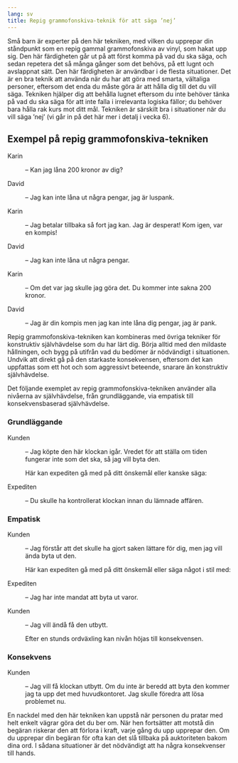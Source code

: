 ```yaml
---
lang: sv
title: Repig grammofonskiva-teknik för att säga ’nej’
---
```


Små barn är experter på den här tekniken, med vilken du upprepar din
ståndpunkt som en repig gammal grammofonskiva av vinyl, som hakat upp
sig. Den här färdigheten går ut på att först komma på vad du ska säga,
och sedan repetera det så många gånger som det behövs, på ett lugnt och
avslappnat sätt. Den här färdigheten är användbar i de flesta
situationer. Det är en bra teknik att använda när du har att göra med
smarta, vältaliga personer, eftersom det enda du måste göra är att hålla
dig till det du vill säga. Tekniken hjälper dig att behålla lugnet
eftersom du inte behöver tänka på vad du ska säga för att inte falla i
irrelevanta logiska fällor; du behöver bara hålla rak kurs mot ditt mål.
Tekniken är särskilt bra i situationer när du vill säga ’nej’ (vi går in
på det här mer i detalj i vecka 6).

## Exempel på repig grammofonskiva-tekniken

Karin

:   -- Kan jag låna 200 kronor av dig?

David

:   -- Jag kan inte låna ut några pengar, jag är luspank.

Karin

:   -- Jag betalar tillbaka så fort jag kan. Jag är desperat! Kom igen,
    var en kompis!

David

:   -- Jag kan inte låna ut några pengar.

Karin

:   -- Om det var jag skulle jag göra det. Du kommer inte sakna 200
    kronor.

David

:   -- Jag är din kompis men jag kan inte låna dig pengar, jag är pank.

Repig grammofonskiva-tekniken kan kombineras med övriga tekniker för
konstruktiv självhävdelse som du har lärt dig. Börja alltid med den
mildaste hållningen, och bygg på utifrån vad du bedömer är nödvändigt
i situationen. Undvik att direkt gå på den starkaste konsekvensen,
eftersom det kan uppfattas som ett hot och som aggressivt beteende,
snarare än konstruktiv självhävdelse.

Det följande exemplet av repig grammofonskiva-tekniken använder alla
nivåerna av självhävdelse, från grundläggande, via empatisk till
konsekvensbaserad självhävdelse.

### Grundläggande

Kunden

:   -- Jag köpte den här klockan igår. Vredet för att ställa om tiden
    fungerar inte som det ska, så jag vill byta den.

    Här kan expediten gå med på ditt önskemål eller kanske säga:

Expediten

:   -- Du skulle ha kontrollerat klockan innan du lämnade affären.

### Empatisk

Kunden

:   -- Jag förstår att det skulle ha gjort saken lättare för dig, men
    jag vill ända byta ut den.

    Här kan expediten gå med på ditt önskemål eller säga något i stil
    med:

Expediten

:   -- Jag har inte mandat att byta ut varor.

Kunden

:   -- Jag vill ändå få den utbytt.

    Efter en stunds ordväxling kan nivån höjas till konsekvensen.

### Konsekvens

Kunden

:   -- Jag vill få klockan utbytt. Om du inte är beredd att byta den
    kommer jag ta upp det med huvudkontoret. Jag skulle föredra att lösa
    problemet nu.

En nackdel med den här tekniken kan uppstå när personen du pratar med
helt enkelt vägrar göra det du ber om. När hen fortsätter att motstå din
begäran riskerar den att förlora i kraft, varje gång du upp upprepar
den. Om du upprepar din begäran för ofta kan det slå tillbaka på
auktoriteten bakom dina ord. I sådana situationer är det nödvändigt att
ha några konsekvenser till hands.
